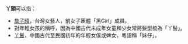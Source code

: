 '''丫頭'''可以指：
*[[詹子晴|詹子晴]]，台灣女藝人，前女子團體「黑Girl」成員。
* 對年輕女孩的稱呼，因為中國古代未成年女童和少女常將髮型梳為「丫髻」。
*[[丫鬟|丫鬟]]，中國古代至民國初年的年輕女僕或婢女，粵語稱「妹仔」。

{{disambig|Cat=二字亞洲相關消歧義}}